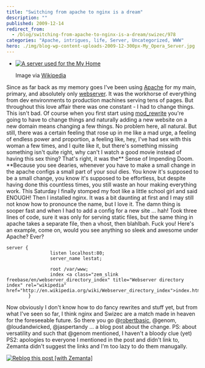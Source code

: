 ```yaml
---
title: "Switching from apache to nginx is a dream"
description: ""
published: 2009-12-14
redirect_from:
  - /blog/switching-from-apache-to-nginx-is-a-dream/swizec/978
categories: "Apache, intrigues, life, Server, Uncategorized, WWW"
hero: ./img/blog-wp-content-uploads-2009-12-300px-My_Opera_Server.jpg
---
```


- [![A server used for the My Home](./img/blog-wp-content-uploads-2009-12-300px-My_Opera_Server.jpg "A server used for the My Home")](http://commons.wikipedia.org/wiki/Image:My_Opera_Server.jpg)

  Image via [Wikipedia](http://commons.wikipedia.org/wiki/Image:My_Opera_Server.jpg)

Since as far back as my memory goes I've been using [Apache](http://en.wikipedia.org/wiki/Apache_HTTP_Server "Apache HTTP Server") for my main, primary, and absolutely only [webserver](http://en.wikipedia.org/wiki/Web_server "Web server"). It was the workhorse of everything from dev environments to production machines serving tens of pages. But throughout this love affair there was one constant - I had to change things. This isn't bad. Of course when you first start using [mod_rewrite](http://en.wikipedia.org/wiki/Rewrite_engine "Rewrite engine") you're going to have to change things and naturally adding a new website on a new domain means changing a few things. No problem here, all natural. But still, there was a certain feeling that rose up in me like a mad urge, a feeling of endless power and proportion, a feeling like, hey, I've had sex with this woman a few times, and I quite like it, but there's something missing something isn't quite right, why can't I watch a good movie instead of having this sex thing? That's right, it was the** Sense of Impending Doom. **Because you see dearies, whenever you have to make a small change in the apache configs a small part of your soul dies. You know it's supposed to be a small change, you know it's supposed to be effortless, but despite having done this countless times, you still waste an hour making everything work. This Saturday I finally stomped my foot like a little school girl and said ENOUGH! Then I installed nginx. It was a bit daunting at first and I may still not know how to pronounce the name, but I love it. The damn thing is sooper fast and when I had to add a config for a new site ... hah! Took three lines of code, sure it was only for serving static files, but the same thing in apache takes a separate file, then a vhost, then blahlbah. Fuck you! Here's an example, come on, would you see anything so sleek and awesome under Apache? Ever?

```undefined
server {
                listen localhost:80;
                server_name lestat;

                root /var/www;
                index <a class="zem_slink freebase/en/webserver_directory_index" title="Webserver directory index" rel="wikipedia" href="http://en.wikipedia.org/wiki/Webserver_directory_index">index.html</a>;
        }
```

Now obviously I don't know how to do fancy rewrites and stuff yet, but from what I've seen so far, I think nginx and Swizec are a match made in heaven for the foreseeable future. So there you go @[robertbasic](http://twitter.com/robertbasic "Robert Basic"), @genom, @loudandwicked, @jaspertandy ... a blog post about the change. PS: about versatility and such that @genom mentioned, I haven't a bloody clue (yet) PS2: apologies to everyone I mentioned in the post and didn't link to, Zemanta didn't suggest the links and I'm too lazy to do them manugally.

[![Reblog this post [with Zemanta]](http://img.zemanta.com/reblog_e.png?x-id=03a978c3-1d04-49d7-a49a-ad4251933077)](http://reblog.zemanta.com/zemified/03a978c3-1d04-49d7-a49a-ad4251933077/ "Reblog this post [with Zemanta]")
